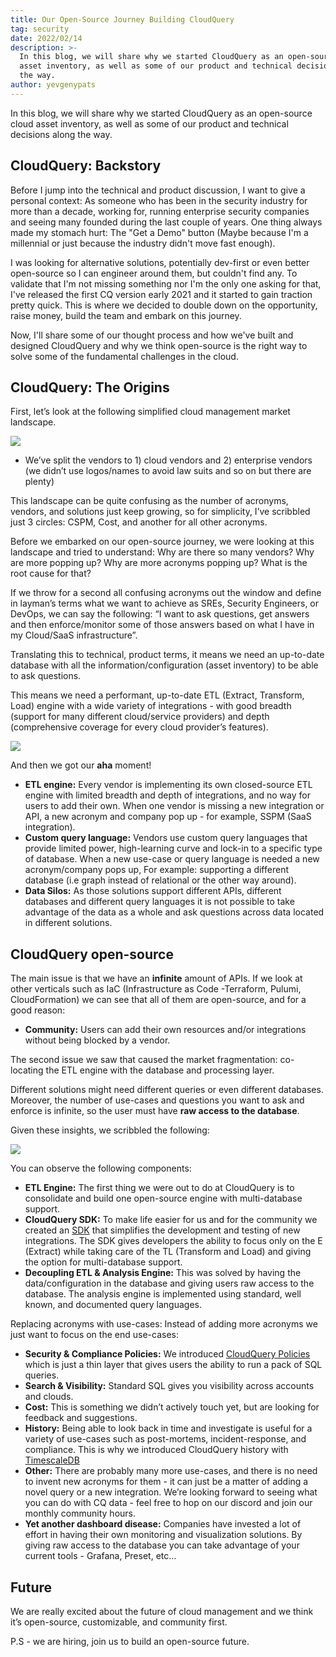 ```yaml
---
title: Our Open-Source Journey Building CloudQuery
tag: security
date: 2022/02/14
description: >-
  In this blog, we will share why we started CloudQuery as an open-source cloud
  asset inventory, as well as some of our product and technical decisions along
  the way.
author: yevgenypats
---
```



<BlogHeader/>

In this blog, we will share why we started CloudQuery as an open-source cloud asset inventory, as well as some of our product and technical decisions along the way.

## CloudQuery: Backstory

Before I jump into the technical and product discussion, I want to give a personal context: As someone who has been in the security industry for more than a decade,
working for, running enterprise security companies and seeing many founded during the last couple of years. One thing always made my stomach hurt: The "Get a Demo" button
(Maybe because I'm a millennial or just because the industry didn't move fast enough).

I was looking for alternative solutions, potentially dev-first or even better open-source so I can engineer around them, but couldn't find any.
To validate that I'm not missing something nor I'm the only one asking for that, I've released the first CQ version early 2021 and it started to gain traction pretty quick.
This is where we decided to double down on the opportunity, raise money, build the team and embark on this journey.

Now, I'll share some of our thought process and how we've built and designed CloudQuery and why we think open-source
is the right way to solve some of the fundamental challenges in the cloud.

## CloudQuery: The Origins

First, let’s look at the following simplified cloud management market landscape.

![](/images/blog/landscape.jpg)

- We’ve split the vendors to 1) cloud vendors and 2) enterprise vendors (we didn’t use logos/names to avoid law suits and so on but there are plenty)

This landscape can be quite confusing as the number of acronyms, vendors, and solutions just keep growing, so for simplicity, I’ve scribbled just 3 circles: CSPM, Cost, and another for all other acronyms.

Before we embarked on our open-source journey, we were looking at this landscape and tried to understand: Why are there so many vendors? Why are more popping up? Why are more acronyms popping up? What is the root cause for that?

If we throw for a second all confusing acronyms out the window and define in layman’s terms what we want to achieve as SREs, Security Engineers, or DevOps, we can say the following: “I want to ask questions, get answers and then enforce/monitor some of those answers based on what I have in my Cloud/SaaS infrastructure”.

Translating this to technical, product terms, it means we need an up-to-date database with all the information/configuration (asset inventory) to be able to ask questions.

This means we need a performant, up-to-date ETL (Extract, Transform, Load) engine with a wide variety of integrations - with good breadth (support for many different cloud/service providers) and depth (comprehensive coverage for every cloud provider’s features).

![](/images/blog/meme.jpeg)

And then we got our **aha** moment!

- **ETL engine:** Every vendor is implementing its own closed-source ETL engine with limited breadth and depth of integrations, and no way for users to add their own. When one vendor is missing a new integration or API, a new acronym and company pop up - for example, SSPM (SaaS integration).
- **Custom query language:** Vendors use custom query languages that provide limited power, high-learning curve and lock-in to a specific type of database. When a new use-case or query language is needed a new acronym/company pops up, For example: supporting a different database (i.e graph instead of relational or the other way around).
- **Data Silos:** As those solutions support different APIs, different databases and different query languages it is not possible to take advantage of the data as a whole and ask questions across data located in different solutions.

## CloudQuery open-source

The main issue is that we have an **infinite** amount of APIs. If we look at other verticals such as IaC (Infrastructure as Code -Terraform, Pulumi, CloudFormation) we can see that all of them are open-source, and for a good reason:

- **Community:** Users can add their own resources and/or integrations without being blocked by a vendor.

The second issue we saw that caused the market fragmentation: co-locating the ETL engine with the database and processing layer.

Different solutions might need different queries or even different databases. Moreover, the number of use-cases and questions you want to ask and enforce is infinite, so the user must have **raw access to the database**.

Given these insights, we scribbled the following:

![](/images/blog/cq_arch.jpg)

You can observe the following components:

- **ETL Engine:** The first thing we were out to do at CloudQuery is to consolidate and build one open-source engine with multi-database support.
- **CloudQuery SDK:** To make life easier for us and for the community we created an [SDK](/blog/introducing-cloudquery-sdk) that simplifies the development and testing of new integrations. The SDK gives developers the ability to focus only on the E (Extract) while taking care of the TL (Transform and Load) and giving the option for multi-database support.
- **Decoupling ETL & Analysis Engine:** This was solved by having the data/configuration in the database and giving users raw access to the database. The analysis engine is implemented using standard, well known, and documented query languages.

Replacing acronyms with use-cases: Instead of adding more acronyms we just want to focus on the end use-cases:

- **Security & Compliance Policies:** We introduced [CloudQuery Policies](https://hub.cloudquery.io/addons/transformation) which is just a thin layer that gives users the ability to run a pack of SQL queries.
- **Search & Visibility:** Standard SQL gives you visibility across accounts and clouds.
- **Cost:** This is something we didn’t actively touch yet, but are looking for feedback and suggestions.
- **History:** Being able to look back in time and investigate is useful for a variety of use-cases such as post-mortems, incident-response, and compliance. This is why we introduced CloudQuery history with [TimescaleDB](/blog/announcing-cloudquery-history)
- **Other:** There are probably many more use-cases, and there is no need to invent new acronyms for them - it can just be a matter of adding a novel query or a new integration. We’re looking forward to seeing what you can do with CQ data - feel free to hop on our discord and join our monthly community hours.
- **Yet another dashboard disease:** Companies have invested a lot of effort in having their own monitoring and visualization solutions. By giving raw access to the database you can take advantage of your current tools - Grafana, Preset, etc…

## Future

We are really excited about the future of cloud management and we think it’s open-source, customizable, and community first.

P.S - we are hiring, join us to build an open-source future.
